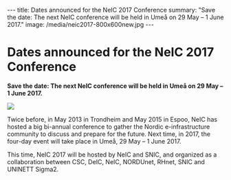 ---
title: Dates announced for the NeIC 2017 Conference
summary: "Save the date: The next NeIC conference will be held in Umeå on 29 May – 1 June 2017."
image: /media/neic2017-800x600new.jpg
---


= Dates announced for the NeIC 2017 Conference =

'''Save the date: The next NeIC conference will be held in Umeå on 29 May – 1 June 2017.'''

<a href="https://neic.nordforsk.org/media/neic2017-800x600new.jpg">
<img class="smallpic" src="https://neic.nordforsk.org/media/neic2017-800x600new-mini.jpg">
</a>

Twice before, in May 2013 in Trondheim and May 2015 in Espoo, NeIC has hosted a big bi-annual conference to gather the Nordic e-infrastructure community to discuss and prepare for the future. Next time, in 2017, the four-day event will take place in Umeå, 29 May – 1 June 2017.

This time, NeIC 2017 will be hosted by NeIC and SNIC, and organized as a collaboration between CSC, DeIC, NeIC, NORDUnet, RHnet, SNIC and UNINETT Sigma2.
